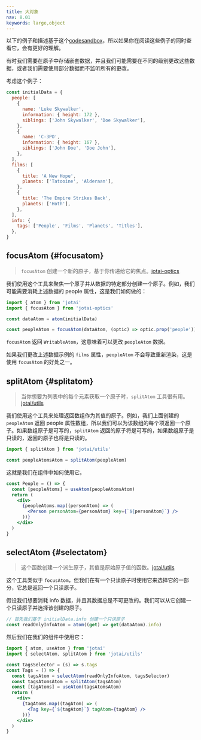```yaml
---
title: 大对象
nav: 8.01
keywords: large,object
---
```


以下的例子和描述基于这个[codesandbox](https://codesandbox.io/s/zealous-sun-f2qnl?file=/src/App.tsx)，所以如果你在阅读这些例子的同时查看它，会有更好的理解。

有时我们需要在原子中存储嵌套数据，并且我们可能需要在不同的级别更改这些数据，或者我们需要使用部分数据而不监听所有的更改。

考虑这个例子：

```js
const initialData = {
  people: [
    {
      name: 'Luke Skywalker',
      information: { height: 172 },
      siblings: ['John Skywalker', 'Doe Skywalker'],
    },
    {
      name: 'C-3PO',
      information: { height: 167 },
      siblings: ['John Doe', 'Doe John'],
    },
  ],
  films: [
    {
      title: 'A New Hope',
      planets: ['Tatooine', 'Alderaan'],
    },
    {
      title: 'The Empire Strikes Back',
      planets: ['Hoth'],
    },
  ],
  info: {
    tags: ['People', 'Films', 'Planets', 'Titles'],
  },
}
```

## focusAtom {#focusatom}

> `focusAtom` 创建一个新的原子，基于你传递给它的焦点。[jotai-optics](../extensions/optics.mdx#focus-atom)

我们使用这个工具来聚焦一个原子并从数据的特定部分创建一个原子。例如，我们可能需要消耗上述数据的 people 属性，这是我们如何做的：

```js
import { atom } from 'jotai'
import { focusAtom } from 'jotai-optics'

const dataAtom = atom(initialData)

const peopleAtom = focusAtom(dataAtom, (optic) => optic.prop('people'))
```

`focusAtom` 返回 `WritableAtom`，这意味着可以更改 `peopleAtom` 数据。

如果我们更改上述数据示例的 `films` 属性，`peopleAtom` 不会导致重新渲染，这是使用 `focusAtom` 的好处之一。

## splitAtom {#splitatom}

> 当你想要为列表中的每个元素获取一个原子时，`splitAtom` 工具很有用。[jotai/utils](../utilities/split.mdx)

我们使用这个工具来处理返回数组作为其值的原子。例如，我们上面创建的 `peopleAtom` 返回 people 属性数组，所以我们可以为该数组的每个项返回一个原子。如果数组原子是可写的，`splitAtom` 返回的原子将是可写的，如果数组原子是只读的，返回的原子也将是只读的。

```js
import { splitAtom } from 'jotai/utils'

const peopleAtomsAtom = splitAtom(peopleAtom)
```

这就是我们在组件中如何使用它。

```jsx
const People = () => {
  const [peopleAtoms] = useAtom(peopleAtomsAtom)
  return (
    <div>
      {peopleAtoms.map((personAtom) => (
        <Person personAtom={personAtom} key={`${personAtom}`} />
      ))}
    </div>
  )
}
```

## selectAtom {#selectatom}

> 这个函数创建一个派生原子，其值是原始原子值的函数。[jotai/utils](../utilities/select.mdx)

这个工具类似于 `focusAtom`，但我们在有一个只读原子时使用它来选择它的一部分，它总是返回一个只读原子。

假设我们想要消耗 info 数据，并且其数据总是不可更改的。我们可以从它创建一个只读原子并选择该创建的原子。

```js
// 首先我们基于 initialData.info 创建一个只读原子
const readOnlyInfoAtom = atom((get) => get(dataAtom).info)
```

然后我们在我们的组件中使用它：

```jsx
import { atom, useAtom } from 'jotai'
import { selectAtom, splitAtom } from 'jotai/utils'

const tagsSelector = (s) => s.tags
const Tags = () => {
  const tagsAtom = selectAtom(readOnlyInfoAtom, tagsSelector)
  const tagsAtomsAtom = splitAtom(tagsAtom)
  const [tagAtoms] = useAtom(tagsAtomsAtom)
  return (
    <div>
      {tagAtoms.map((tagAtom) => (
        <Tag key={`${tagAtom}`} tagAtom={tagAtom} />
      ))}
    </div>
  )
}
```
